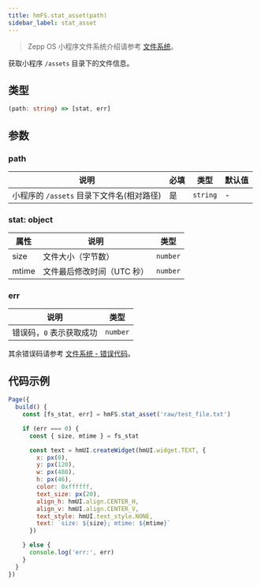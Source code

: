 ```yaml
---
title: hmFS.stat_asset(path)
sidebar_label: stat_asset
---
```


> Zepp OS 小程序文件系统介绍请参考 [文件系统](../../../guides/framework/device/fs.md)。

获取小程序 `/assets` 目录下的文件信息。

## 类型

```ts
(path: string) => [stat, err]
```

## 参数

### path

| 说明                                   | 必填 | 类型     | 默认值 |
| -------------------------------------- | ---- | -------- | ------ |
| 小程序的 `/assets` 目录下文件名(相对路径) | 是   | `string` | -      |

### stat: object

| 属性  | 说明                       | 类型     |
| ----- | -------------------------- | -------- |
| size  | 文件大小（字节数）         | `number` |
| mtime | 文件最后修改时间（UTC 秒） | `number` |

### err

| 说明                     | 类型     |
| ------------------------ | -------- |
| 错误码，`0` 表示获取成功 | `number` |

其余错误码请参考 [文件系统 - 错误代码](../../../guides/framework/device/fs.md#错误代码)。

## 代码示例

```js
Page({
  build() {
    const [fs_stat, err] = hmFS.stat_asset('raw/test_file.txt')

    if (err === 0) {
      const { size, mtime } = fs_stat

      const text = hmUI.createWidget(hmUI.widget.TEXT, {
        x: px(0),
        y: px(120),
        w: px(480),
        h: px(46),
        color: 0xffffff,
        text_size: px(20),
        align_h: hmUI.align.CENTER_H,
        align_v: hmUI.align.CENTER_V,
        text_style: hmUI.text_style.NONE,
        text: `size: ${size}; mtime: ${mtime}`
      })

    } else {
      console.log('err:', err)
    }
  }
})
```
